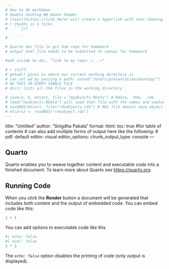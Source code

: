 ```yaml
---
# How to do markdown
# double hashtag ## means header
# [text](hittps://link_here) will create a hyperlink with text showing
# r chunks in 3 ticks 
#   ```{r}

#   ```

# Quarto doc file in git hub repo for homework
# output html file needs to be submitted to canvas for homework

#add inside hw doc, "link to my repo: <...>"

# r stuff:
# getwd() gives us where our current working directory is 
# can set wd by passing a path: setwd("/Users/presentation/Desktop/") 
# DO THIS IN EVERY SINGLE FILE
# dir() lists all the files in the working directory

# save(a, b, mtcars, file = "myobjects.RData") #.Rdata, .Rda, .rda
# load("myobjects.RData") will load that file with the names and vaalues and data; does not store the output of this though
# saveRDS(mtcars, file="rdsobjects.rds") # RDS file doesnt save object itself, it saves the value so SAVE this somewhere:
# mtcars2 <- readRDS("rdsobject.rds")
---
```


title: "Untitled" author: "Snigdha Pakala" format: html: toc: true #for table of contents \# can also add multiple forms of output here like the following: \# pdf: default editor: visual editor_options: chunk_output_type: console ---

## Quarto

Quarto enables you to weave together content and executable code into a finished document. To learn more about Quarto see <https://quarto.org>.

## Running Code

When you click the **Render** button a document will be generated that includes both content and the output of embedded code. You can embed code like this:

```r
1 + 1
```

You can add options to executable code like this

```r
#| echo: false
#| eval: false
2 * 2
```

The `echo: false` option disables the printing of code (only output is displayed).

# 
